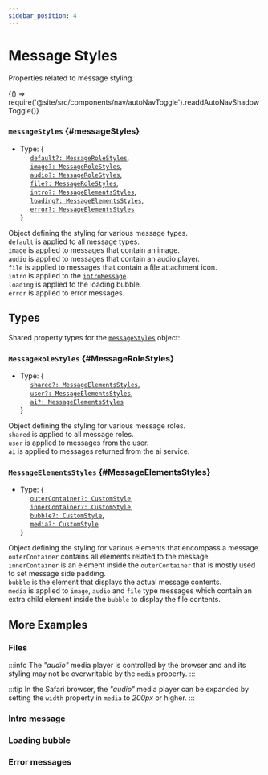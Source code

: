 ```yaml
---
sidebar_position: 4
---
```


# Message Styles

Properties related to message styling.


<BrowserOnly>{() => require('@site/src/components/nav/autoNavToggle').readdAutoNavShadowToggle()}</BrowserOnly>

### `messageStyles` {#messageStyles}

- Type: {<br />
  &nbsp;&nbsp;&nbsp;&nbsp; [`default?: MessageRoleStyles`](#MessageRoleStyles), <br />
  &nbsp;&nbsp;&nbsp;&nbsp; [`image?: MessageRoleStyles`](#MessageRoleStyles), <br />
  &nbsp;&nbsp;&nbsp;&nbsp; [`audio?: MessageRoleStyles`](#MessageRoleStyles), <br />
  &nbsp;&nbsp;&nbsp;&nbsp; [`file?: MessageRoleStyles`](#MessageRoleStyles), <br />
  &nbsp;&nbsp;&nbsp;&nbsp; [`intro?: MessageElementsStyles`](#MessageElementsStyles), <br />
  &nbsp;&nbsp;&nbsp;&nbsp; [`loading?: MessageElementsStyles`](#MessageElementsStyles), <br />
  &nbsp;&nbsp;&nbsp;&nbsp; [`error?: MessageElementsStyles`](#MessageElementsStyles) <br />
  }

Object defining the styling for various message types. <br />
`default` is applied to all message types. <br />
`image` is applied to messages that contain an image. <br />
`audio` is applied to messages that contain an audio player. <br />
`file` is applied to messages that contain a file attachment icon. <br />
`intro` is applied to the [`introMessage`](#introMessage). <br />
`loading` is applied to the loading bubble. <br />
`error` is applied to error messages. <br />

<LineBreak></LineBreak>

## Types

Shared property types for the [`messageStyles`](#messageStyles) object:

### `MessageRoleStyles` {#MessageRoleStyles}

- Type: {<br />
  &nbsp;&nbsp;&nbsp;&nbsp; [`shared?: MessageElementsStyles`](#MessageElementsStyles), <br />
  &nbsp;&nbsp;&nbsp;&nbsp; [`user?: MessageElementsStyles`](#MessageElementsStyles), <br />
  &nbsp;&nbsp;&nbsp;&nbsp; [`ai?: MessageElementsStyles`](#MessageElementsStyles) <br />
  }

Object defining the styling for various message roles. <br />
`shared` is applied to all message roles. <br />
`user` is applied to messages from the user. <br />
`ai` is applied to messages returned from the ai service. <br />

<ComponentContainer>
  <DeepChatBrowser
    messageStyles={{
      default: {
        shared: {bubble: {color: 'white'}},
        ai: {bubble: {backgroundColor: '#3cbe3c'}},
        user: {bubble: {backgroundColor: '#6767ff'}},
      },
    }}
    containerStyle={{height: '240px', borderRadius: '5px', overflow: 'hidden'}}
    initialMessages={[
      {text: 'What is the meaning of life?', role: 'user'},
      {
        text: 'This ultimately depends on the person, but it could be the pursuit of happiness or fulfillment.',
        role: 'ai',
      },
    ]}
    existingService={{demo: true}}
  ></DeepChatBrowser>
</ComponentContainer>

<LineBreak></LineBreak>

### `MessageElementsStyles` {#MessageElementsStyles}

- Type: {<br />
  &nbsp;&nbsp;&nbsp;&nbsp; [`outerContainer?: CustomStyle`](./sharedTypes/#CustomStyle), <br />
  &nbsp;&nbsp;&nbsp;&nbsp; [`innerContainer?: CustomStyle`](./sharedTypes/#CustomStyle), <br />
  &nbsp;&nbsp;&nbsp;&nbsp; [`bubble?: CustomStyle`](./sharedTypes/#CustomStyle), <br />
  &nbsp;&nbsp;&nbsp;&nbsp; [`media?: CustomStyle`](./sharedTypes/#CustomStyle) <br />
  }

Object defining the styling for various elements that encompass a message. <br />
`outerContainer` contains all elements related to the message. <br />
`innerContainer` is an element inside the `outerContainer` that is mostly used to set message side padding. <br />
`bubble` is the element that displays the actual message contents. <br />
`media` is applied to `image`, `audio` and `file` type messages which contain an extra child element inside the `bubble`
to display the file contents. <br />

<ComponentContainer>
  <DeepChatBrowser
    messageStyles={{
      default: {
        shared: {
          outerContainer: {backgroundColor: 'orange'},
          innerContainer: {backgroundColor: 'yellow'},
          bubble: {color: 'black'},
        },
        ai: {bubble: {backgroundColor: 'lightgreen'}},
        user: {bubble: {backgroundColor: 'lightblue'}},
      },
    }}
    containerStyle={{height: '240px', borderRadius: '5px', overflow: 'hidden'}}
    initialMessages={[
      {text: 'What is the meaning of life?', role: 'user'},
      {
        text: 'This ultimately depends on the person, but it could be the pursuit of happiness or fulfillment.',
        role: 'ai',
      },
    ]}
    existingService={{demo: true}}
  ></DeepChatBrowser>
</ComponentContainer>

<LineBreak></LineBreak>

## More Examples

<h3>Files</h3>

<ComponentContainer>
  <DeepChatBrowser
    messageStyles={{
      image: {
        shared: {
          media: {borderRadius: '0px'},
        },
      },
      audio: {
        shared: {
          media: {borderRadius: '30px', border: '1px solid #8c8c8c', backgroundColor: 'red'},
        },
      },
      file: {
        shared: {
          bubble: {backgroundColor: 'grey'},
        },
      },
    }}
    initialMessages={[
      {file: {src: '/img/city.jpeg', type: 'image'}, role: 'user'},
      {file: {src: '/audio/cantinaBand.wav', type: 'audio'}, role: 'ai'},
      {file: {src: '/text/text.txt', type: 'file'}, role: 'user'},
    ]}
    existingService={{demo: true}}
  ></DeepChatBrowser>
</ComponentContainer>

:::info
The _"audio"_ media player is controlled by the browser and and its styling may not be overwritable by the `media` property.
:::

:::tip
In the Safari browser, the _"audio"_ media player can be expanded by setting the `width` property in `media` to _200px_ or higher.
:::

<LineBreak></LineBreak>

<h3>Intro message</h3>

<ComponentContainer>
  <DeepChatBrowser
    messageStyles={{
      intro: {
        bubble: {backgroundColor: '#475cc7', color: 'white', fontSize: '16px'},
      },
    }}
    introMessage={`Hi I'm an AiAssistant, ask me anything!`}
    containerStyle={{height: '140px', borderRadius: '5px', overflow: 'hidden'}}
    existingService={{demo: true}}
  ></DeepChatBrowser>
</ComponentContainer>

<LineBreak></LineBreak>

<h3>Loading bubble</h3>

<ComponentContainer>
  <DeepChatBrowser
    messageStyles={{
      loading: {
        bubble: {backgroundColor: '#3793ff', fontSize: '20px', color: 'white'},
      },
    }}
    containerStyle={{height: '140px', borderRadius: '5px', overflow: 'hidden'}}
    existingService={{demo: {displayLoadingBubble: true}}}
  ></DeepChatBrowser>
</ComponentContainer>

<LineBreak></LineBreak>

<h3>Error messages</h3>

<ComponentContainer>
  <DeepChatBrowser
    messageStyles={{
      error: {
        bubble: {backgroundColor: '#f98e00', color: 'white', fontSize: '15px'},
      },
    }}
    containerStyle={{height: '140px', borderRadius: '5px', overflow: 'hidden'}}
    existingService={{demo: {displayErrors: {service: true}}}}
  ></DeepChatBrowser>
</ComponentContainer>

<LineBreak></LineBreak>
